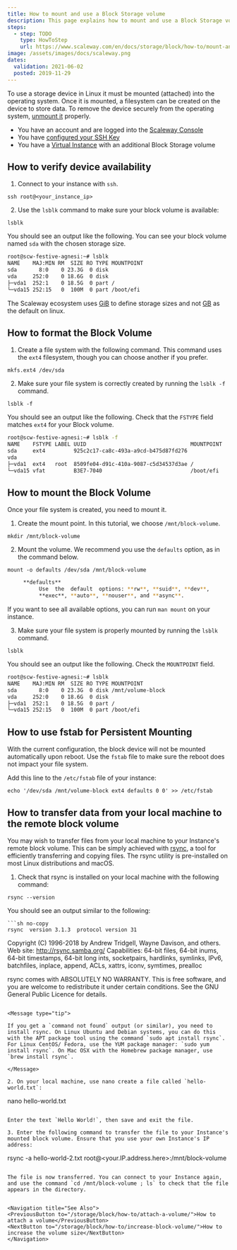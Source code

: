 ```yaml
---
title: How to mount and use a Block Storage volume
description: This page explains how to mount and use a Block Storage volume
steps:
  - step: TODO
    type: HowToStep
    url: https://www.scaleway.com/en/docs/storage/block/how-to/mount-and-use-volume
image: /assets/images/docs/scaleway.png
dates:
  validation: 2021-06-02
  posted: 2019-11-29
---
```


To use a storage device in Linux it must be mounted (attached) into the operating system. Once it is mounted, a filesystem can be created on the device to store data. 
To remove the device securely from the operating system, [unmount it](/storage/block/how-to/detach-a-volume) properly.

<Message type="requirement">

- You have an account and are logged into the [Scaleway Console](https://console.scaleway.com) 
- You have [configured your SSH Key](/console/my-project/how-to/create-ssh-key)
- You have a [Virtual Instance](/compute/instances/concepts/#instance) with an additional Block Storage volume

</Message>

## How to verify device availability

1. Connect to your instance with `ssh`.
  ```
  ssh root@<your_instance_ip>
  ```

2. Use the `lsblk` command to make sure your block volume is available:

  ```
  lsblk
  ```

  You should see an output like the following. You can see your block volume named `sda` with the chosen storage size. 

  ```sh no-copy
  root@scw-festive-agnesi:~# lsblk
  NAME    MAJ:MIN RM  SIZE RO TYPE MOUNTPOINT
  sda       8:0    0 23.3G  0 disk
  vda     252:0    0 18.6G  0 disk
  ├─vda1  252:1    0 18.5G  0 part /
  └─vda15 252:15   0  100M  0 part /boot/efi
  ```
	
<Message type="note">

  The Scaleway ecosystem uses [GiB](https://en.wikipedia.org/wiki/Gibibyte) to define storage sizes and not [GB](https://en.wikipedia.org/wiki/Gigabyte) as the default on linux.

</Message>


## How to format the Block Volume

1. Create a file system with the following command. This command uses the `ext4` filesystem, though you can choose another if you prefer.

  ```
  mkfs.ext4 /dev/sda
  ```

2. Make sure your file system is correctly created by running the `lsblk -f` command.

  ```
  lsblk -f
  ```

  You should see an output like the following. Check that the `FSTYPE` field matches `ext4` for your Block volume.

  ```sh no-copy
  root@scw-festive-agnesi:~# lsblk -f
  NAME    FSTYPE LABEL UUID                                 MOUNTPOINT
  sda     ext4         925c2c17-ca8c-493a-a9cd-b475d87fd276
  vda
  ├─vda1  ext4   root  8509fe04-d91c-410a-9087-c5d34537d3ae /
  └─vda15 vfat         B3E7-7040                            /boot/efi
  ```

## How to mount the Block Volume

Once your file system is created, you need to mount it.  

1. Create the mount point. In this tutorial, we choose `/mnt/block-volume`.

  ```
  mkdir /mnt/block-volume
  ```

2. Mount the volume. We recommend you use the `defaults` option, as in the command below.

  ```
  mount -o defaults /dev/sda /mnt/block-volume
  ```

  ```sh no-copy
       **defaults**
            Use  the  default  options: **rw**, **suid**, **dev**,
            **exec**, **auto**, **nouser**, and **async**.
  ```

  If you want to see all available options, you can run `man mount` on your instance.

3. Make sure your file system is properly mounted by running the `lsblk` command.

  ```
  lsblk
  ```

  You should see an output like the following. Check the `MOUNTPOINT` field.

  ```sh no-copy
  root@scw-festive-agnesi:~# lsblk
  NAME    MAJ:MIN RM  SIZE RO TYPE MOUNTPOINT
  sda       8:0    0 23.3G  0 disk /mnt/volume-block
  vda     252:0    0 18.6G  0 disk
  ├─vda1  252:1    0 18.5G  0 part /
  └─vda15 252:15   0  100M  0 part /boot/efi
  ```

## How to use fstab for Persistent Mounting

With the current configuration, the block device will not be mounted automatically upon reboot. Use the `fstab` file to make sure the reboot does not impact your file system.  

Add this line to the `/etc/fstab` file of your instance:

```
echo '/dev/sda /mnt/volume-block ext4 defaults 0 0' >> /etc/fstab
```

## How to transfer data from your local machine to the remote block volume

You may wish to transfer files from your local machine to your Instance's remote block volume. This can be simply achieved with [rsync](https://en.wikipedia.org/wiki/Rsync), a tool for efficiently transferring and copying files. The rsync utility is pre-installed on most Linux distributions and macOS. 

1. Check that rsync is installed on your local machine with the following command:

  ```
  rsync --version
  ```

  You should see an output similar to the following:

    ```sh no-copy
    rsync  version 3.1.3  protocol version 31
  Copyright (C) 1996-2018 by Andrew Tridgell, Wayne Davison, and others.
  Web site: http://rsync.samba.org/
  Capabilities:
      64-bit files, 64-bit inums, 64-bit timestamps, 64-bit long ints,
      socketpairs, hardlinks, symlinks, IPv6, batchfiles, inplace,
      append, ACLs, xattrs, iconv, symtimes, prealloc

  rsync comes with ABSOLUTELY NO WARRANTY.  This is free software, and you
  are welcome to redistribute it under certain conditions.  See the GNU
  General Public Licence for details.
  ```

  <Message type="tip">

  If you get a `command not found` output (or similar), you need to install rsync. On Linux Ubuntu and Debian systems, you can do this with the APT package tool using the command `sudo apt install rsync`. For Linux CentOS/ Fedora, use the YUM package manager: `sudo yum install rsync`. On Mac OSX with the Homebrew package manager, use `brew install rsync`.

  </Message>

2. On your local machine, use nano create a file called `hello-world.txt`:

  ```
  nano hello-world.txt
  ```

  Enter the text `Hello World!`, then save and exit the file.

3. Enter the following command to transfer the file to your Instance's mounted block volume. Ensure that you use your own Instance's IP address:

  ```
  rsync -a hello-world-2.txt root@<your.IP.address.here>:/mnt/block-volume
  ```

The file is now transferred. You can connect to your Instance again, and use the command `cd /mnt/block-volume ; ls` to check that the file appears in the directory.


<Navigation title="See Also">
  <PreviousButton to="/storage/block/how-to/attach-a-volume/">How to attach a volume</PreviousButton>
  <NextButton to="/storage/block/how-to/increase-block-volume/">How to increase the volume size</NextButton>
</Navigation>



